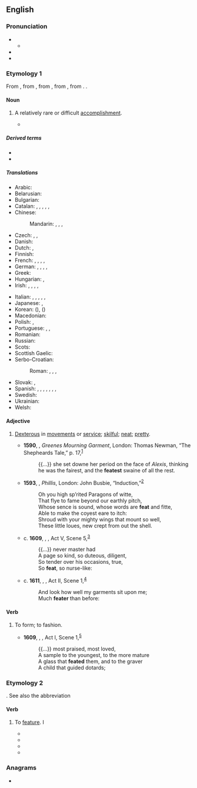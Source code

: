 ==English==

===Pronunciation===
* {{IPA|en|/fiːt/}}
** {{audio|en|LL-Q1860 (eng)-Vealhurl-feat.wav|Audio (UK)}}
* {{homophones|en|feet}}
* {{rhymes|en|iːt}}

===Etymology 1===
From {{inh|en|enm}}, from {{der|en|xno|fet||action, deed}}, from {{der|en|fro|fait}}, from {{der|en|la|factum}}, from {{m|la|facio|facere|to do, to make}}. {{doublet|en|fact}}.

====Noun====
{{en-noun}}

# A relatively rare or difficult [[accomplishment]].
#: {{ux|en|I consider scaling Mount Blanc my greatest physical '''feat''' of my life.}}
#: {{ux|en|Raising six children who all went on to be doctors was a tough '''feat''' for us.}}
#* {{quote-journal
|en
|date=January 22, 2013
|author=Phil McNulty
|title=Aston Villa 2-1 Bradford (3-4)
|work=BBC
|url=http://www.bbc.co.uk/sport/0/football/21022502
|page=
|passage=Bradford may have lost on the night but they stubbornly protected a 3-1 first-leg advantage to emulate a '''feat''' last achieved by Rochdale in 1962.}}

=====Derived terms=====
* {{l|en|no small feat}}
* {{l|en|no mean feat}}

=====Translations=====
{{trans-top|an accomplishment that's relatively rare or difficult}}
* Arabic: {{t|ar|مَأْثُرَة|f}}
* Belarusian: {{t|be|по́дзвіг|m}}
* Bulgarian: {{t+|bg|по́двиг|m}}
* Catalan: {{t+|ca|gesta|f}}, {{t|ca|acompliment|m}}, {{t+|ca|proesa|f}}, {{t|ca|consecució|f}}, {{t+|ca|feta|f}}, {{t+|ca|fita|f}}
* Chinese:
*: Mandarin: {{t+|cmn|功績}}, {{t+|cmn|功绩|tr=gōngjì, gōngjī}}, {{t+|cmn|偉業}}, {{t+|cmn|伟业|tr=wěiyè}}
* Czech: {{t+|cs|čin|m}}, {{t+|cs|výkon|m}}, {{t+|cs|kousek|m}}
* Danish: {{t|da|præstation|c}}
* Dutch: {{t+|nl|prestatie|f}}, {{t+|nl|verwezenlijking|f}}
* Finnish: {{t+|fi|saavutus}}
* French: {{t+|fr|exploit|m}}, {{t+|fr|haut fait|m}}, {{t+|fr|prouesse|f}}, {{t+|fr|coup d'éclat|m}}, {{t|fr|action d'éclat|f}}
* German: {{t+|de|Leistung|f}}, {{t+|de|Meisterstück|n}}, {{t+|de|Meisterleistung|f}}, {{t+|de|Glanzstück|n}}, {{t+|de|Glanzleistung|f}}
* Greek: {{t+|el|άθλος|m}}
* Hungarian: {{t+|hu|bravúr}}, {{t+|hu|hőstett}}
* Irish: {{t|ga|aicsean|m}}, {{t|ga|cleas|m}}, {{t|ga|éacht|m}}, {{t|ga|reabh|f}} {{qualifier|literary}}, {{t|ga|spleadh|f}} {{qualifier|literary}}
{{trans-mid}}
* Italian: {{t+|it|impresa|f}}, {{t|it|prodezza|f}}, {{t+|it|exploit|m}}, {{t+|it|bravura|f}}, {{t+|it|ardimento|m}}, {{t+|it|gesta|f}}
* Japanese: {{t+|ja|業績|tr=ぎょうせき, gyōseki}}, {{t|ja|偉業|tr=いぎょう, igyō}}
* Korean: {{t+|ko|공적}} ({{t+|ko|功績}}), {{t+|ko|업적}} ({{t+|ko|業績}})
* Macedonian: {{t|mk|подвиг|m}}
* Polish: {{t+|pl|wyczyn|m-in}}, {{t+|pl|osiągnięcie|n}}
* Portuguese: {{t+|pt|feito}}, {{t+|pt|façanha|f}}, {{t+|pt|proeza|f}}
* Romanian: {{t+|ro|ispravă|f}}
* Russian: {{t+|ru|по́двиг|m}}
* Scots: {{t|sco|fate}}
* Scottish Gaelic: {{t|gd|cleas|m}}
* Serbo-Croatian:
*: Roman: {{t+|sh|postignuće|n}}, {{t+|sh|čin|m}}, {{t+|sh|podvig|m}}, {{t|sh|podhvat|m}}
* Slovak: {{t+|sk|čin|m}}, {{t|sk|výkon|m}}
* Spanish: {{t+|es|hazaña|f}}, {{t+|es|proeza|f}}, {{t+|es|gesta|f}}, {{t+|es|logro|m}}, {{t+|es|empresa|f}}, {{t+|es|hito|m}}, {{t|es|hombrada|f}}, {{t+|es|machada|f}}
* Swedish: {{t+|sv|bedrift|c}}
* Ukrainian: {{t|uk|по́двиг|m}}
* Welsh: {{t|cy|cyflawniad}}
{{trans-bottom}}

====Adjective====
{{en-adj|er}}

# {{lb|en|archaic}} [[dexterous|Dexterous]] in [[movement]]s or [[service]]; [[skilful]]; [[neat]]; [[pretty]].
#* '''1590''', {{w|Robert Greene (dramatist)|Robert Greene}}, ''Greenes Mourning Garment'', London: Thomas Newman, “The Shepheards Tale,” p. 17,<sup>[http://name.umdl.umich.edu/A02110.0001.001]</sup>
#*: {{...}}  she set downe her period on the face of ''Alexis'', thinking he was the fairest, and the '''featest''' swaine of all the rest.
#* '''1593''', {{w|Thomas Lodge}}, ''Phillis'', London: John Busbie, “Induction,”<sup>[http://name.umdl.umich.edu/A06170.0001.001]</sup>
#*: Oh you high sp’rited Paragons of witte,
#*: That flye to fame beyond our earthly pitch,
#*: Whose sence is sound, whose words are '''feat''' and fitte,
#*: Able to make the coyest eare to itch:
#*: Shroud with your mighty wings that mount so well,
#*: These little loues, new crept from out the shell.
#* c. '''1609''', {{w|William Shakespeare}}, ''{{w|Cymbeline}}'', Act V, Scene 5,<sup>[http://www.opensourceshakespeare.org/views/plays/play_view.php?WorkID=cymbeline&Scope=entire&pleasewait=1&msg=pl]</sup>
#*: {{...}} never master had
#*: A page so kind, so duteous, diligent,
#*: So tender over his occasions, true,
#*: So '''feat''', so nurse-like:
#* c. '''1611''', {{w|William Shakespeare}}, ''{{w|The Tempest}}'', Act II, Scene 1,<sup>[http://www.opensourceshakespeare.org/views/plays/play_view.php?WorkID=tempest&Scope=entire&pleasewait=1&msg=pl]</sup>
#*: And look how well my garments sit upon me;
#*: Much '''feater''' than before:

====Verb====
{{en-verb}}

# {{lb|en|obsolete}} To form; to fashion.
#* '''1609''', {{w|William Shakespeare}}, ''{{w|Cymbeline}}'', Act I, Scene 1,<sup>[http://www.opensourceshakespeare.org/views/plays/play_view.php?WorkID=cymbeline&Scope=entire&pleasewait=1&msg=pl]</sup>
#*: {{...}} most praised, most loved,
#*: A sample to the youngest, to the more mature
#*: A glass that '''feated''' them, and to the graver
#*: A child that guided dotards;

===Etymology 2===
{{clipping|en|feature}}. See also the abbreviation {{m|en|feat.}}

====Verb====
{{en-verb}}

# {{lb|en|transitive|informal}} To [[feature]]. I
#*{{quote-journal|en|date=2018-02-22|author=Christopher Walsh|title=Alabama announces $21 million renovation of swimming/diving facilities|journal={{w|The Atlanta Journal-Constitution}}|url=https://www.ajc.com/sports/college/alabama-announces-million-renovation-swimming-diving-facilities/hs3Jam9grLDLOIeDKkDheM/|passage=A new team suite will also be added '''feating''' new team locker rooms, a nutrition station, team meeting room, a team lounge and coaches’ offices and conference room.}}
#* {{quote-journal|en|date=2018-08-23|author=Elizabeth Aubrey|title=A never before heard demo of John Lennon’s ‘Imagine’ has been discovered|url=https://www.nme.com/news/music/never-before-heard-demo-john-lennons-imagine-discovered-2370120|journal={{w|NME}}|passage=Two films by John and Yoko, ‘Imagine’ and ‘Gimme Some Truth’ will also be re-released on October 5 '''feating''' new footage, “raw” studio mixes and a new insight into a photo shoot the couple did with iconic British photographer David Bailey.}}
#* {{quote-journal|en|date=2019-09-01|author=Cy Brown|title=North London Derby 2019: How To Watch Arsenal vs. Tottenham|journal={{w|Forbes}}|url=https://www.forbes.com/sites/cybrown/2019/09/01/north-london-derby-2019-how-to-watch-arsenal-vs-tottenham/#6279cc5256fd|passage=This could also be the match in which we see the highly-anticipated debut of an attacking triumvirate '''feating''' Nicolas Pepe, Pierre-Emerick Aubameyang and Alexandre Lacazette.}}
#* {{quote-journal|en|date=2019-10-03|author=Jack Williams|title=Tell Tale Hit: Tekashi 6ix9ine testimony leads to conviction of two men on racketeering after ‘snitch’ rapper turns on fellow Nine Trey Gangsta Bloods thugs|journal={{w|The Sun (United Kingdom)|The Sun}}|url=https://www.thesun.co.uk/news/10063599/tekashi-6ix9ine-conviction-racketerring-rapper/|passage=Last year, the rapper had a number of hit singles, including Fefe, with Nicki Minaj, and Stoopid, '''featuring''' imprisoned rapper Bobby Shmurda.}}

===Anagrams===
* {{anagrams|en|a=aeft|EFTA|Fate|TAFE|TFAE|fate|feta}}